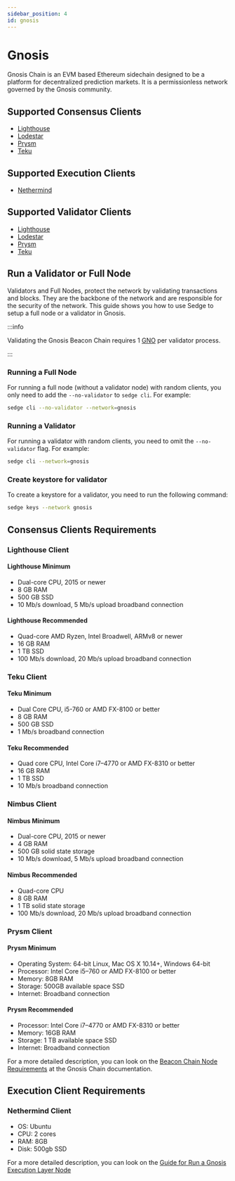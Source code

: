 ```yaml
---
sidebar_position: 4
id: gnosis
---
```


# Gnosis

Gnosis Chain is an EVM based Ethereum sidechain designed to be a platform for decentralized prediction markets.
It is a permissionless network governed by the Gnosis community.

## Supported Consensus Clients
- [Lighthouse](https://lighthouse-book.sigmaprime.io/)
- [Lodestar](https://chainsafe.github.io/lodestar/)
- [Prysm](https://docs.prylabs.network/docs/getting-started/)
- [Teku](https://docs.teku.consensys.net/en/latest/)

## Supported Execution Clients
- [Nethermind](https://docs.nethermind.io/)

## Supported Validator Clients
- [Lighthouse](https://lighthouse-book.sigmaprime.io/)
- [Lodestar](https://chainsafe.github.io/lodestar/)
- [Prysm](https://docs.prylabs.network/docs/getting-started/)
- [Teku](https://docs.teku.consensys.net/en/latest/)

## Run a Validator or Full Node

Validators and Full Nodes, protect the network by validating transactions and blocks. They are the backbone of the
network and are responsible for the security of the network. This guide shows you how to use Sedge to setup a
full node or a validator in Gnosis.

:::info

Validating the Gnosis Beacon Chain requires 1
[GNO](https://docs.gnosischain.com/about/tokens/gno) per validator process.

:::

### Running a Full Node

For running a full node (without a validator node) with random clients, you only need to add the `--no-validator` to `sedge cli`. For example:

```bash
sedge cli --no-validator --network=gnosis
```

### Running a Validator

For running a validator with random clients, you need to omit the `--no-validator` flag. For example:

```bash
sedge cli --network=gnosis
```

### Create keystore for validator

To create a keystore for a validator, you need to run the following command:

```bash
sedge keys --network gnosis
```

## Consensus Clients Requirements

### Lighthouse Client
#### Lighthouse Minimum

- Dual-core CPU, 2015 or newer
- 8 GB RAM
- 500 GB SSD
- 10 Mb/s download, 5 Mb/s upload broadband connection

#### Lighthouse Recommended

- Quad-core AMD Ryzen, Intel Broadwell, ARMv8 or newer
- 16 GB RAM
- 1 TB SSD
- 100 Mb/s download, 20 Mb/s upload broadband connection

### Teku Client
#### Teku Minimum

- Dual Core CPU, i5-760 or AMD FX-8100 or better
- 8 GB RAM
- 500 GB SSD
- 1 Mb/s broadband connection

#### Teku Recommended

- Quad core CPU, Intel Core i7–4770 or AMD FX-8310 or better
- 16 GB RAM
- 1 TB SSD
- 10 Mb/s broadband connection

### Nimbus Client
#### Nimbus Minimum

- Dual-core CPU, 2015 or newer
- 4 GB RAM
- 500 GB solid state storage
- 10 Mb/s download, 5 Mb/s upload broadband connection

#### Nimbus Recommended

- Quad-core CPU
- 8 GB RAM
- 1 TB solid state storage
- 100 Mb/s download, 20 Mb/s upload broadband connection

### Prysm Client
#### Prysm Minimum

- Operating System: 64-bit Linux, Mac OS X 10.14+, Windows 64-bit
- Processor: Intel Core i5–760 or AMD FX-8100 or better
- Memory: 8GB RAM
- Storage: 500GB available space SSD
- Internet: Broadband connection

#### Prysm Recommended

- Processor: Intel Core i7–4770 or AMD FX-8310 or better
- Memory: 16GB RAM
- Storage: 1 TB available space SSD
- Internet: Broadband connection

For a more detailed description, you can look on the [Beacon Chain Node Requirements](https://docs.gnosischain.com/node/consensus-layer-validator#beacon-chain-node-requirements) at the Gnosis Chain documentation.

## Execution Client Requirements

### Nethermind Client
- OS: Ubuntu
- CPU: 2 cores
- RAM: 8GB
- Disk: 500gb SSD

For a more detailed description, you can look on the [Guide for Run a Gnosis Execution Layer Node](https://docs.gnosischain.com/node/execution-layer-validator)
